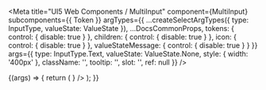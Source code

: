 
<Meta
  title="UI5 Web Components / MultiInput"
  component={MultiInput}
  subcomponents={{ Token }}
  argTypes={{
    ...createSelectArgTypes({ type: InputType, valueState: ValueState }),
    ...DocsCommonProps,
    tokens: { control: { disable: true } },
    children: { control: { disable: true } },
    icon: { control: { disable: true } },
    valueStateMessage: { control: { disable: true } }
  }}
  args={{
    type: InputType.Text,
    valueState: ValueState.None,
    style: { width: '400px' },
    className: '',
    tooltip: '',
    slot: '',
    ref: null
  }}
/>

<DocsHeader />

<Canvas>
  <Story name="Default">
    {(args) => {
      return (
        <MultiInput
          {...args}
          tokens={
            <>
              <Token text="Argentina" />
              <Token text="Bulgaria" />
              <Token text="England" />
              <Token text="Finland" />
              <Token text="Germany" />
              <Token text="Hungary" />
              <Token text="Italy" />
              <Token text="Luxembourg" />
              <Token text="Mexico" />
              <Token text="Philippines" />
              <Token text="Sweden" />
              <Token text="USA" />
            </>
          }
        />
      );
    }}
  </Story>
</Canvas>

<ArgsTable story="." />
